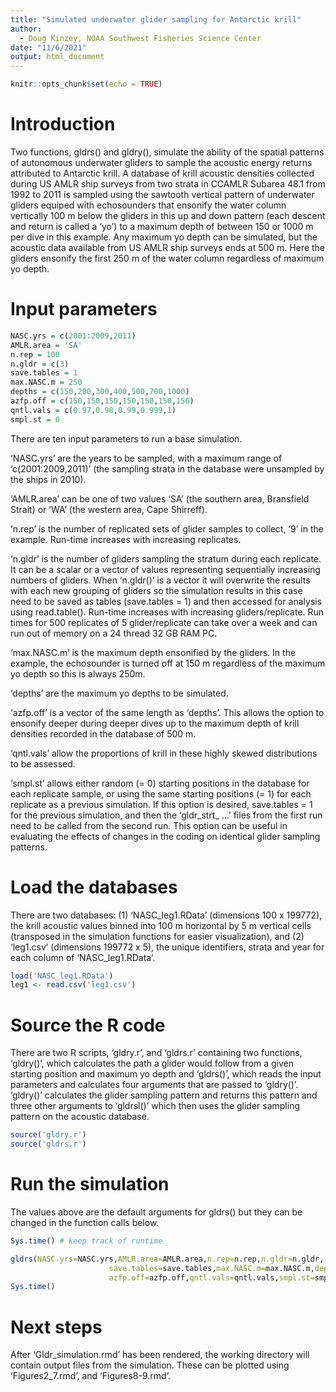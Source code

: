 ---
title: "Simulated underwater glider sampling for Antarctic krill"
author:
  - Doug Kinzey, NOAA Southwest Fisheries Science Center
date: "11/6/2021"
output: html_document
---

```{r setup, include=FALSE}
knitr::opts_chunk$set(echo = TRUE)
```

# Introduction


Two functions, gldrs() and gldry(), simulate the ability of the spatial patterns of autonomous underwater gliders to sample the acoustic energy returns attributed to Antarctic krill. A database of krill acoustic densities collected during US AMLR ship surveys from two strata in CCAMLR Subarea 48.1 from 1992 to 2011 is sampled using the sawtooth vertical pattern of underwater gliders equiped with echosounders that ensonify the water column vertically 100 m below the gliders in this up and down pattern (each descent and return is called a 'yo') to a maximum depth of between 150 or 1000 m per dive in this example. Any maximum yo depth can be simulated, but the acoustic data available from US AMLR ship surveys ends at 500 m. Here the gliders ensonify the first 250 m of the water column regardless of maximum yo depth.

# Input parameters

```{r}
NASC.yrs = c(2001:2009,2011)
AMLR.area = 'SA'
n.rep = 100
n.gldr = c(3)
save.tables = 1
max.NASC.m = 250
depths = c(150,200,300,400,500,700,1000)
azfp.off = c(150,150,150,150,150,150,150) 
qntl.vals = c(0.97,0.98,0.99,0.999,1)
smpl.st = 0
```
There are ten input parameters to run a base simulation.

'NASC.yrs' are the years to be sampled, with a maximum range of 'c(2001:2009,2011)' (the sampling strata in the database were unsampled by the ships in 2010).

'AMLR.area' can be one of two values 'SA' (the southern area, Bransfield Strait) or 'WA' (the western area, Cape Shirreff).

'n.rep' is the number of replicated sets of glider samples to collect, '9' in the example. Run-time increases with increasing replicates.

'n.gldr' is the number of gliders sampling the stratum during each replicate. It can be a scalar or a vector of values representing sequentially increasing numbers of gliders. When 'n.gldr()' is a vector it will overwrite the results with each new grouping of gliders so the simulation results in this case need to be saved as tables (save.tables = 1) and then accessed for analysis using read.table().  Run-time increases with increasing gliders/replicate. Run times for 500 replicates of 5 glider/replicate can take over a week and can run out of memory on a 24 thread 32 GB RAM PC.

'max.NASC.m' is the maximum depth ensonified by the gliders. In the example, the echosounder is turned off at 150 m regardless of the maximum yo depth so this is always 250m.

'depths' are the maximum yo depths to be simulated.

'azfp.off' is a vector of the same length as 'depths'. This allows the option to ensonify deeper during deeper dives up to the maximum depth of krill densities recorded in the database of 500 m.

'qntl.vals' allow the proportions of krill in these highly skewed distributions to be assessed.

'smpl.st' allows either random (= 0) starting positions in the database for each replicate sample, or using the same starting positions (= 1) for each replicate as a previous simulation. If this option is desired, save.tables = 1 for the previous simulation, and then the 'gldr_strt_ ...' files from the first run need to be called from the second run. This option can be useful in evaluating the effects of changes in the coding on identical glider sampling patterns.

# Load the databases
There are two databases: (1) 'NASC_leg1.RData' (dimensions 100 x 199772), the krill acoustic values binned into 100 m horizontal by 5 m vertical cells (transposed in the simulation functions for easier visualization), and (2) 'leg1.csv' (dimensions 199772 x 5), the unique identifiers, strata and year for each column of 'NASC_leg1.RData'.

```{r load_data}
load('NASC_leg1.RData')
leg1 <- read.csv('leg1.csv')
```

# Source the R code
There are two R scripts, 'gldry.r', and 'gldrs.r' containing two functions, 'gldry()', which calculates the path a glider would follow from a given starting position and maximum yo depth and 'gldrs()', which reads the input parameters and calculates four arguments that are passed to 'gldry()'. 'gldry()' calculates the glider sampling pattern and returns this pattern and three other arguments to 'gldrsl()' which then uses the glider sampling pattern on the acoustic database.

```{r}
source('gldry.r')
source('gldrs.r')
```

# Run the simulation
The values above are the default arguments for gldrs() but they can be changed in the function calls below.

```{r}
Sys.time() # keep track of runtime

gldrs(NASC.yrs=NASC.yrs,AMLR.area=AMLR.area,n.rep=n.rep,n.gldr=n.gldr,
                      save.tables=save.tables,max.NASC.m=max.NASC.m,depths=depths,
                      azfp.off=azfp.off,qntl.vals=qntl.vals,smpl.st=smpl.st)
Sys.time()
```

# Next steps

After 'Gldr_simulation.rmd' has been rendered, the working directory will contain output files from the simulation. These can be plotted using 'Figures2_7.rmd', and 'Figures8-9.rmd'.

